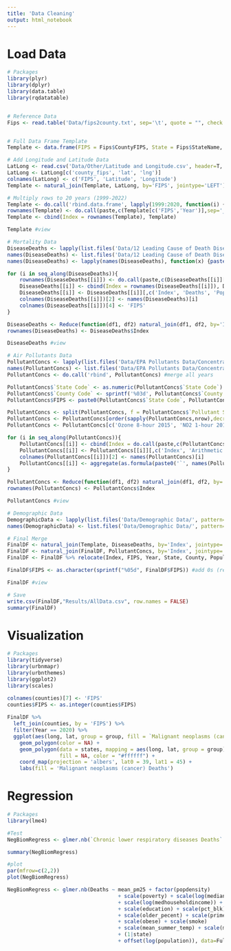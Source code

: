 ---
title: 'Data Cleaning'
output: html_notebook
---

# Load Data

```{r}
# Packages
library(plyr)
library(dplyr)
library(data.table)
library(rqdatatable)


# Reference Data
Fips <- read.table('Data/fips2county.txt', sep='\t', quote = "", check.names=FALSE, header=T)


# Full Data Frame Template
Template <- data.frame(FIPS = Fips$CountyFIPS, State = Fips$StateName, County = Fips$CountyName)

# Add Longitude and Latitude Data
LatLong <- read.csv('Data/Other/Latitude and Longitude.csv', header=T, check.names=FALSE)
LatLong <- LatLong[c('county_fips', 'lat', 'lng')]
colnames(LatLong) <- c('FIPS', 'Latitude', 'Longitude')
Template <- natural_join(Template, LatLong, by='FIPS', jointype='LEFT')

# Multiply rows to 20 years (1999-2022)
Template <- do.call('rbind.data.frame', lapply(1999:2020, function(i) {cbind(Template, Year=i)}))
rownames(Template) <- do.call(paste,c(Template[c('FIPS','Year')],sep='_')) #rename indexes
Template <- cbind(Index = rownames(Template), Template)

Template #view

```

```{r}
# Mortality Data
DiseaseDeaths <- lapply(list.files('Data/12 Leading Cause of Death Diseases/', pattern='*.txt', full.names=TRUE), read.table, sep='\t', header=T, check.names=FALSE)
names(DiseaseDeaths) <- list.files('Data/12 Leading Cause of Death Diseases/', pattern='*.txt')
names(DiseaseDeaths) <- lapply(names(DiseaseDeaths), function(x) {paste0(gsub(' 1999.*','',x), 's')}) #rename indexes

for (i in seq_along(DiseaseDeaths)){ 
    rownames(DiseaseDeaths[[i]]) <- do.call(paste,c(DiseaseDeaths[[i]][c('County Code','Year')],sep='_'))
    DiseaseDeaths[[i]] <- cbind(Index = rownames(DiseaseDeaths[[i]]), DiseaseDeaths[[i]])
    DiseaseDeaths[[i]] <- DiseaseDeaths[[i]][,c('Index', 'Deaths', 'Population', 'Year')]
    colnames(DiseaseDeaths[[i]])[2] <- names(DiseaseDeaths)[i]
    colnames(DiseaseDeaths[[i]])[4] <- 'FIPS'
} 

DiseaseDeaths <- Reduce(function(df1, df2) natural_join(df1, df2, by='Index', jointype='FULL'), DiseaseDeaths)
rownames(DiseaseDeaths) <- DiseaseDeaths$Index

DiseaseDeaths #view

```

```{r}
# Air Pollutants Data
PollutantConcs <- lapply(list.files('Data/EPA Pollutants Data/Concentration/', pattern='*.csv', full.names=TRUE), read.table, sep=',', header=T, check.names=FALSE)
names(PollutantConcs) <- list.files('Data/EPA Pollutants Data/Concentration/', pattern='*.csv')
PollutantConcs <- do.call('rbind', PollutantConcs) #merge all years

PollutantConcs$`State Code` <- as.numeric(PollutantConcs$`State Code`)
PollutantConcs$`County Code` <- sprintf('%03d', PollutantConcs$`County Code`)
PollutantConcs$FIPS <- paste0(PollutantConcs$`State Code`, PollutantConcs$`County Code`) #create fips code

PollutantConcs <- split(PollutantConcs, f = PollutantConcs$`Pollutant Standard`) #split by pollutant
PollutantConcs <- PollutantConcs[order(sapply(PollutantConcs,nrow),decreasing = T)] #sort by most rows
PollutantConcs <- PollutantConcs[c('Ozone 8-hour 2015', 'NO2 1-hour 2010', 'NO2 Annual 1971', 'CO 8-hour 1971', 'CO 1-hour 1971', 'SO2 1-hour 2010', 'SO2 3-hour 1971', 'Lead 3-Month 2009', 'PM25 Annual 2012', 'PM25 24-hour 2012', 'PM10 24-hour 2006')]

for (i in seq_along(PollutantConcs)){ 
    PollutantConcs[[i]] <- cbind(Index = do.call(paste,c(PollutantConcs[[i]][c('FIPS','Year')],sep='_')), PollutantConcs[[i]])
    PollutantConcs[[i]] <- PollutantConcs[[i]][,c('Index', 'Arithmetic Mean', 'FIPS', 'Year')]
    colnames(PollutantConcs[[i]])[2] <- names(PollutantConcs)[i]
    PollutantConcs[[i]] <- aggregate(as.formula(paste0('`', names(PollutantConcs)[i], '`~Index+FIPS+Year')), PollutantConcs[[i]], FUN=mean) #average years with multiple samples
} 

PollutantConcs <- Reduce(function(df1, df2) natural_join(df1, df2, by='Index', jointype='FULL'), PollutantConcs)
rownames(PollutantConcs) <- PollutantConcs$Index

PollutantConcs #view

```


```{r}
# Demographic Data
DemographicData <- lapply(list.files('Data/Demographic Data/', pattern='*.csv', full.names=TRUE), read.csv, sep=',', header=T, check.names=FALSE)
names(DemographicData) <- list.files('Data/Demographic Data/', pattern='*.csv')

```


```{r}
# Final Merge
FinalDF <- natural_join(Template, DiseaseDeaths, by='Index', jointype='LEFT')
FinalDF <- natural_join(FinalDF, PollutantConcs, by='Index', jointype='LEFT')
FinalDF <- FinalDF %>% relocate(Index, FIPS, Year, State, County, Population, Latitude, Longitude)

FinalDF$FIPS <- as.character(sprintf("%05d", FinalDF$FIPS)) #add 0s (remove or don't)

FinalDF #view

```

```{r}
# Save
write.csv(FinalDF,"Results/AllData.csv", row.names = FALSE)
summary(FinalDF)

```

# Visualization

```{r}
# Packages
library(tidyverse)
library(urbnmapr)
library(urbnthemes)
library(ggplot2)
library(scales)

colnames(counties)[7] <- 'FIPS'
counties$FIPS <- as.integer(counties$FIPS)
  
FinalDF %>%
  left_join(counties, by = 'FIPS') %>%
  filter(Year == 2020) %>% 
  ggplot(aes(long, lat, group = group, fill = `Malignant neoplasms (cancer) Deaths`)) +
    geom_polygon(color = NA) +
    geom_polygon(data = states, mapping = aes(long, lat, group = group),
                 fill = NA, color = "#ffffff") +
    coord_map(projection = 'albers', lat0 = 39, lat1 = 45) +
    labs(fill = 'Malignant neoplasms (cancer) Deaths') 

```


# Regression
```{r}
# Packages
library(lme4)

#Test
NegBiomRegress <- glmer.nb(`Chronic lower respiratory diseases Deaths` ~ `PM25 Annual 2012` + (1|State) + offset(log(Population)), data=FinalDF, na.action=na.omit)

summary(NegBiomRegress)

#plot
par(mfrow=c(2,2))  
plot(NegBiomRegress)

```

```{r}

NegBiomRegress <- glmer.nb(Deaths ~ mean_pm25 + factor(popdensity)
                                    + scale(poverty) + scale(log(medianhousevalue))
                                    + scale(log(medhouseholdincome)) + scale(pct_owner_occ) 
                                    + scale(education) + scale(pct_blk) + scale(hispanic)
                                    + scale(older_pecent) + scale(prime_pecent) + scale(mid_pecent) 
                                    + scale(obese) + scale(smoke)
                                    + scale(mean_summer_temp) + scale(mean_winter_temp)
                                    + (1|state)
                                    + offset(log(population)), data=FullData)
```

